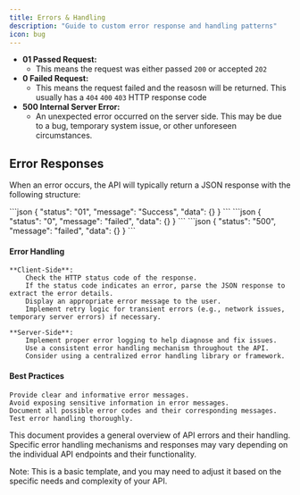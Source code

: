 ```yaml
---
title: Errors & Handling
description: "Guide to custom error response and handling patterns"
icon: bug
---
```


* **01 Passed Request:**
    * This means the request was either passed `200` or accepted `202`
* **0 Failed Request:**
    * This means the request failed and the reasosn will be returned. This usually has a `404` `400` `403` HTTP response code
* **500 Internal Server Error:**
    * An unexpected error occurred on the server side. This may be due to a bug, temporary system issue, or other unforeseen circumstances.

## Error Responses

When an error occurs, the API will typically return a JSON response with the following structure:

<Tabs>
  <Tab title="Passed">
```json
{
    "status": "01",
    "message": "Success",
    "data": {}
}
```

  </Tab>
  <Tab title="Failed">
```json
{
    "status": "0",
    "message": "failed",
    "data": {}
}
```
  </Tab>
  <Tab title="Internal Error">
```json
{
    "status": "500",
    "message": "failed",
    "data": {}
}
```
  </Tab>
</Tabs>

#### Error Handling

    **Client-Side**:
        Check the HTTP status code of the response.
        If the status code indicates an error, parse the JSON response to extract the error details.
        Display an appropriate error message to the user.
        Implement retry logic for transient errors (e.g., network issues, temporary server errors) if necessary.

    **Server-Side**:
        Implement proper error logging to help diagnose and fix issues.
        Use a consistent error handling mechanism throughout the API.
        Consider using a centralized error handling library or framework.

#### Best Practices

    Provide clear and informative error messages.
    Avoid exposing sensitive information in error messages.
    Document all possible error codes and their corresponding messages.
    Test error handling thoroughly.

This document provides a general overview of API errors and their handling. Specific error handling mechanisms and responses may vary depending on the individual API endpoints and their functionality.

Note: This is a basic template, and you may need to adjust it based on the specific needs and complexity of your API.
